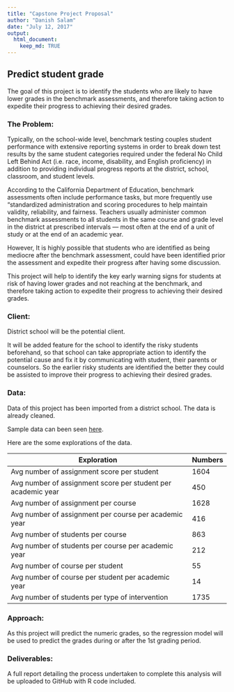 ```yaml
---
title: "Capstone Project Proposal"
author: "Danish Salam"
date: "July 12, 2017"
output:
  html_document:
    keep_md: TRUE
---
```


## Predict student grade

The goal of this project is to identify the students who are likely to have lower grades in the benchmark assessments, and therefore taking action to expedite their progress to achieving their desired grades.

### The Problem:
Typically, on the school-wide level, benchmark testing couples student performance with extensive reporting systems in order to break down test results by the same student categories required under the federal No Child Left Behind Act (i.e. race, income, disability, and English proficiency) in addition to providing individual progress reports at the district, school, classroom, and student levels.

According to the California Department of Education, benchmark assessments often include performance tasks, but more frequently use “standardized administration and scoring procedures to help maintain validity, reliability, and fairness. Teachers usually administer common benchmark assessments to all students in the same course and grade level in the district at prescribed intervals — most often at the end of a unit of study or at the end of an academic year. 

However, It is highly possible that students who are identified as being mediocre after the benchmark assessment, could have been identified prior the assessment and expedite their progress after having some discussion.

This project will help to identify the key early warning signs for students at risk of having lower grades and not reaching at the benchmark, and therefore taking action to expedite their progress to achieving their desired grades.

### Client:
District school will be the potential client.

It will be added feature for the school to identify the risky students beforehand, so that school can take appropriate action to identify the potential cause and fix it by communicating with student, their parents or counselors. So the earlier risky students are identified the better they could be assisted to improve their progress to achieving their desired grades.

### Data:
Data of this project has been imported from a district school. The data is already cleaned.

Sample data can been seen [here](https://docs.google.com/spreadsheets/d/1CA4ZEcCyxxwZpAFJ0Q69NCLpijnFiwEF4aG24j5VBpQ/edit?usp=sharing).

Here are the some explorations of the data.

Exploration                             | Numbers
----------------------------------------| ------------- 
Avg number of assignment score per student  | 1604
Avg number of assignment score per student per academic year  | 450
Avg number of assignment per course | 1628
Avg number of assignment per course per academic year |416
Avg number of students per course | 863
Avg number of students per course per academic year | 212
Avg number of course per student  | 55
Avg number of course per student per academic year  | 14
Avg number of students per type of intervention | 1735


### Approach:
As this project will predict the numeric grades, so the regression model will be used to predict the grades during or after the 1st grading period.

### Deliverables:
A full report detailing the process undertaken to complete this analysis will be uploaded to GitHub with R code included.
